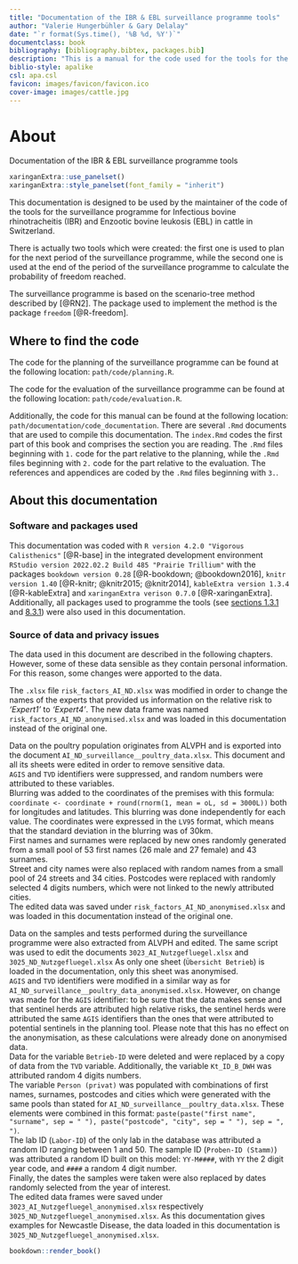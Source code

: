 --- 
title: "Documentation of the IBR & EBL surveillance programme tools"
author: "Valerie Hungerbühler & Gary Delalay"
date: "`r format(Sys.time(), '%B %d, %Y')`"
documentclass: book
bibliography: [bibliography.bibtex, packages.bib]
description: "This is a manual for the code used for the tools for the surveillance programme for Infectious bovine rhinotracheitis (IBR) and Enzootic bovine leukosis (EBL) in cattle in Switzerland."
biblio-style: apalike
csl: apa.csl
favicon: images/favicon/favicon.ico
cover-image: images/cattle.jpg
---

# About {-}

<div class="h1";">Documentation of the IBR & EBL surveillance programme tools</div>

```{r panel-setup, include = FALSE}
xaringanExtra::use_panelset()
xaringanExtra::style_panelset(font_family = "inherit")
```

This documentation is designed to be used by the maintainer of the code of the tools for the surveillance programme for Infectious bovine rhinotracheitis (IBR) and Enzootic bovine leukosis (EBL) in cattle in Switzerland.

There is actually two tools which were created: the first one is used to plan for the next period of the surveillance programme, while the second one is used at the end of the period of the surveillance programme to calculate the probability of freedom reached.

The surveillance programme is based on the scenario-tree method described by [@RN2]. The package used to implement the method is the package `freedom` [@R-freedom].

## Where to find the code {-}

The code for the planning of the surveillance programme can be found at the following location: `path/code/planning.R`.

The code for the evaluation of the surveillance programme can be found at the following location: `path/code/evaluation.R`.

Additionally, the code for this manual can be found at the following location: `path/documentation/code_documentation`. There are several `.Rmd` documents that are used to compile this documentation. The `index.Rmd` codes the first part of this book and comprises the section you are reading. The `.Rmd` files beginning with `1.` code for the part relative to the planning, while the `.Rmd` files beginning with `2.` code for the part relative to the evaluation. The references and appendices are coded by the `.Rmd` files beginning with `3.`.

## About this documentation {-}

### Software and packages used {-}

This documentation was coded with `R version 4.2.0 "Vigorous Calisthenics"` [@R-base] in the integrated development environment `RStudio version 2022.02.2 Build 485 "Prairie Trillium"` with the packages `bookdown version 0.28` [@R-bookdown; @bookdown2016], `knitr version 1.40` [@R-knitr; @knitr2015; @knitr2014], `kableExtra version 1.3.4` [@R-kableExtra] and `xaringanExtra verison 0.7.0` [@R-xaringanExtra]. Additionally, all packages used to programme the tools (see [sections 1.3.1](#packages_plan) and [8.3.1](#packages_eval)) were also used in this documentation.

### Source of data and privacy issues {-}

The data used in this document are described in the following chapters. However, some of these data sensible as they contain personal information. For this reason, some changes were apported to the data.

The `.xlsx` file `risk_factors_AI_ND.xlsx` was modified in order to change the names of the experts that provided us information on the relative risk to *'Expert1'* to *'Expert4'*. The new data frame was named `risk_factors_AI_ND_anonymised.xlsx` and was loaded in this documentation instead of the original one.

Data on the poultry population originates from ALVPH and is exported into the document `AI_ND_surveillance__poultry_data.xlsx`. This document and all its sheets were edited in order to remove sensitive data.\
`AGIS` and `TVD` identifiers were suppressed, and random numbers were attributed to these variables.\
Blurring was added to the coordinates of the premises with this formula: `coordinate <- coordinate + round(rnorm(1, mean = oL, sd = 3000L))` both for longitudes and latitudes. This blurring was done independently for each value. The coordinates were expressed in the `LV95` format, which means that the standard deviation in the blurring was of 30km.\
First names and surnames were replaced by new ones randomly generated from a small pool of 53 first names (26 male and 27 female) and 43 surnames.\
Street and city names were also replaced with random names from a small pool of 24 streets and 34 cities. Postcodes were replaced with randomly selected 4 digits numbers, which were not linked to the newly attributed cities.\
The edited data was saved under `risk_factors_AI_ND_anonymised.xlsx` and was loaded in this documentation instead of the original one.

Data on the samples and tests performed during the surveillance programme were also extracted from ALVPH and edited. The same script was used to edit the documents `3023_AI_Nutzgefluegel.xlsx` and `3025_ND_Nutzgefluegel.xlsx` As only one sheet (`Übersicht Betrieb`) is loaded in the documentation, only this sheet was anonymised.\
`AGIS` and `TVD` identifiers were modified in a similar way as for `AI_ND_surveillance__poultry_data_anonymised.xlsx`. However, on change was made for the `AGIS` identifier: to be sure that the data makes sense and that sentinel herds are attributed high relative risks, the sentinel herds were attributed the same `AGIS` identifiers than the ones that were attributed to potential sentinels in the planning tool. Please note that this has no effect on the anonymisation, as these calculations were already done on anonymised data.\
Data for the variable `Betrieb-ID` were deleted and were replaced by a copy of data from the `TVD` variable. Additionally, the variable `Kt_ID_B_DWH` was attributed random 4 digits numbers.\
The variable `Person (privat)` was populated with combinations of first names, surnames, postcodes and cities which were generated with the same pools than stated for `AI_ND_surveillance__poultry_data.xlsx`. These elements were combined in this format: `paste(paste("first name", "surname", sep = " "), paste("postcode", "city", sep = " "), sep = ", ")`.\
The lab ID (`Labor-ID`) of the only lab in the database was attributed a random ID ranging between 1 and 50. The sample ID (`Proben-ID (Stamm)`) was attributed a random ID built on this model: `YY-M####`, with `YY` the 2 digit year code, and `####` a random 4 digit number.\
Finally, the dates the samples were taken were also replaced by dates randomly selected from the year of interest.\
The edited data frames were saved under `3023_AI_Nutzgefluegel_anonymised.xlsx` respectively `3025_ND_Nutzgefluegel_anonymised.xlsx`. As this documentation gives examples for Newcastle Disease, the data loaded in this documentation is `3025_ND_Nutzgefluegel_anonymised.xlsx`.

```{r, eval=FALSE, include=FALSE}
bookdown::render_book()
```
